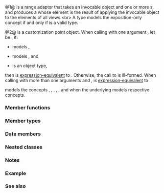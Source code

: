{{cpp/ranges/view title|zip_transform}}
{{cpp/ranges/zip_transform_view/navbar}}
{{dcl begin}}
{{dcl header|ranges}}
{{dcl|num=1|since=c++23|1=
template&lt; std::move_constructible F, ranges::input_range... Views &gt;
    requires (ranges::view&lt;Views&gt; &amp;&amp; ...) &amp;&amp; (sizeof...(Views) &gt; 0) &amp;&amp;
              std::is_object_v&lt;F&gt; &amp;&amp; std::regular_invocable&lt;
                  F&amp;, ranges::range_reference_t&lt;Views&gt;...&gt; &amp;&amp;
              /*can-reference*/&lt;std::invoke_result_t&lt;
                  F&amp;, ranges::range_reference_t&lt;Views&gt;...&gt;&gt;
class zip_transform_view
     : public ranges::view_interface&lt;zip_transform_view&lt;F, Views...&gt;&gt;
}}
{{dcl|num=2|since=c++23|1=
namespace views {
    inline constexpr /*unspecified*/ zip_transform = /*unspecified*/;
}
}}
{{dcl h|Call signature}}
{{dcl|since=c++23|1=
template&lt; class F, ranges::viewable_range... Rs &gt;
    requires /* see below */
constexpr auto zip_transform( F&amp;&amp; f, Rs&amp;&amp;... rs );
}}
{{dcl end}}

@1@ {{tt|zip_transform_view}} is a range adaptor that takes an invocable object and one or more {{lconcept|view}}s, and produces a {{lconcept|view}} whose {{tti|i}}{{sup|''th''}} element is the result of applying the invocable object to the {{tti|i}}{{sup|''th''}} elements of all views.&lt;br&gt;
A type {{tt|T}} models the exposition-only concept {{c|/*can-reference*/}} if and only if {{tt|T&amp;}} is a valid type.

@2@ {{tt|views::zip_transform}} is a customization point object.
When calling with one argument {{c|f}}, let {{tt|FD}} be {{c|std::decay_t&lt;decltype(f)&gt;}}, if:
* {{tt|FD}} models {{lconcept|copy_constructible}},
* {{c|FD&amp;}} models {{lconcept|regular_invocable}}, and
* {{c|std::invoke_result_t&lt;FD&amp;&gt;}} is an object type,
then {{c|views::zip_transform(f)}} is [[cpp/language/expressions#Expression-equivalence|expression-equivalent]] to {{c|((void)f, auto(views::empty&lt;std::decay_t&lt;std::invoke_result_t&lt;FD&amp;&gt;&gt;&gt;))}}. Otherwise, the call to {{tt|views::zip_transform}} is ill-formed.
When calling with more than one arguments {{c|f}} and {{c|rs...}}, {{c|views::zip_transform(f, rs...)}} is [[cpp/language/expressions#Expression-equivalence|expression-equivalent]] to {{c|ranges::zip_transform_view(f, rs...)}}.

{{tt|zip_transform_view}} models the concepts {{lconcept|random_access_range}}, {{lconcept|bidirectional_range}}, {{lconcept|forward_range}}, {{lconcept|input_range}}, {{lconcept|common_range}}, and {{lconcept|sized_range}} when the underlying {{c|ranges::zip_view&lt;Views...&gt;}} models respective concepts.

{{cpp/ranges/cpo|views|zip_transform}}

===Member functions===
{{dsc begin}}
{{dsc inc|cpp/ranges/adaptor/dsc constructor|zip_transform_view}}
{{dsc inc|cpp/ranges/adaptor/dsc begin|zip_transform_view}}
{{dsc inc|cpp/ranges/adaptor/dsc end|zip_transform_view}}
{{dsc inc|cpp/ranges/adaptor/dsc size|zip_transform_view}}
{{cpp/ranges/view_interface/inherit|embedded=yes|size=yes|data=invalid}}
{{dsc end}}

==={{rl|deduction guides|Deduction guides}}===

===Member types===
{{dsc begin}}
{{dsc hitem|Member type|Definition}}
{{dsc expos mem type|InnerView|private=yes|{{c|ranges::zip_view&lt;Views...&gt;}}.}}
{{dsc expos mem type|ziperator|private=yes|
* {{c|ranges::iterator_t&lt;const InnerView&gt;}} if {{c|Const}} is {{c|true}}, otherwise
* {{c|ranges::iterator_t&lt;InnerView&gt;}}.}}
{{dsc expos mem type|zentinel|private=yes|
* {{c|ranges::sentinel_t&lt;const InnerView&gt;}} if {{c|Const}} is {{c|true}}, otherwise
* {{c|ranges::sentinel_t&lt;InnerView&gt;}}.}}
{{dsc end}}

===Data members===
{{dsc begin}}
{{dsc hitem|Member object|Definition}}
{{dsc expos mem obj|zip_|private=yes|An underlying view object of type {{tti|InnerView}}}}
{{dsc expos mem obj|fun_|private=yes|A wrapped invocable object of type {{box|{{ltt|cpp/ranges/copyable_wrapper|''movable-box''}}{{tt|&lt;F&gt;}}}}}}
{{dsc end}}

===Nested classes===
{{dsc begin}}
{{dsc expos mem tclass|cpp/ranges/zip_transform_view/iterator|the iterator type}}
{{dsc expos mem tclass|cpp/ranges/zip_transform_view/sentinel|the sentinel type used when the underlying {{tt|zip_view}} is not a {{lconcept|common_range}}}}
{{dsc end}}

===Notes===
{{feature test macro|__cpp_lib_ranges_zip|std=C++23|value=202110L|{{c/core|ranges::zip_view}},&lt;br&gt;{{tt|std::ranges::zip_transform_view}},&lt;br&gt;{{c/core|ranges::adjacent_view}},&lt;br&gt;{{c/core|ranges::adjacent_transform_view}}}}

===Example===
{{example
|code=
#include &lt;array&gt;
#include &lt;iostream&gt;
#include &lt;list&gt;
#include &lt;ranges&gt;
#include &lt;vector&gt;

void print(auto const rem, auto const&amp; r)
{
    std::cout &lt;&lt; rem &lt;&lt; '{'; 
    for (char o[]{0,' ',0}; auto const&amp; e : r)
        std::cout &lt;&lt; o &lt;&lt; e, *o = ',';
    std::cout &lt;&lt; "}\n";
}

int main()
{
    auto v1 = std::vector&lt;float&gt;{1, 2, 3};
    auto v2 = std::list&lt;short&gt;{1, 2, 3, 4};
    auto v3 = std::to_array({1, 2, 3, 4, 5});

    auto add = [](auto a, auto b, auto c) { return a + b + c; };

    auto sum = std::views::zip_transform(add, v1, v2, v3);

    print("v1:  ", v1);
    print("v2:  ", v2);
    print("v3:  ", v3);
    print("sum: ", sum);
}
|output=
v1:  {1, 2, 3}
v2:  {1, 2, 3, 4}
v3:  {1, 2, 3, 4, 5}
sum: {3, 6, 9}
}}

===See also===
{{dsc begin}}
{{dsc inc|cpp/ranges/dsc zip_view}}
{{dsc inc|cpp/ranges/dsc transform_view}}
{{dsc inc|cpp/ranges/dsc elements_view}}
{{dsc end}}

{{langlinks|de|es|fr|it|ja|pt|ru|zh}}